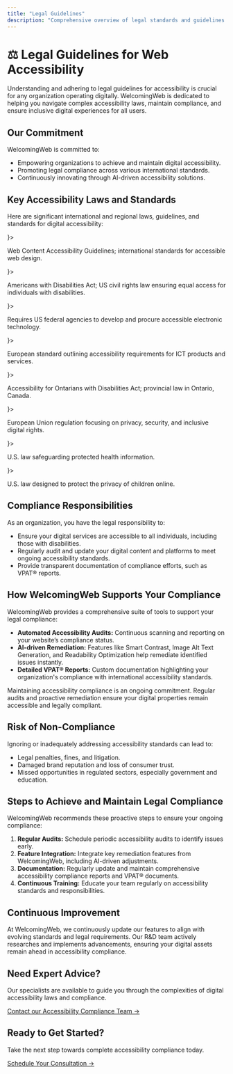 ```yaml
---
title: "Legal Guidelines"
description: "Comprehensive overview of legal standards and guidelines related to web accessibility, compliance responsibilities, and how WelcomingWeb supports your legal obligations."
---
```



# ⚖️ Legal Guidelines for Web Accessibility

Understanding and adhering to legal guidelines for accessibility is crucial for any organization operating digitally. WelcomingWeb is dedicated to helping you navigate complex accessibility laws, maintain compliance, and ensure inclusive digital experiences for all users.

## Our Commitment

WelcomingWeb is committed to:

- Empowering organizations to achieve and maintain digital accessibility.
- Promoting legal compliance across various international standards.
- Continuously innovating through AI-driven accessibility solutions.

## Key Accessibility Laws and Standards

Here are significant international and regional laws, guidelines, and standards for digital accessibility:

<Cards>
  <Cards.Card title="WCAG" href="https://www.w3.org/WAI/standards-guidelines/wcag/" icon={<GlobeAltIcon />}>
    <p className="m-2 text-sm text-gray-700">
      Web Content Accessibility Guidelines; international standards for accessible web design.
    </p>
  </Cards.Card>
  <Cards.Card title="ADA" href="https://www.ada.gov/" icon={<ScaleIcon />}>
    <p className="m-2 text-sm text-gray-700">
      Americans with Disabilities Act; US civil rights law ensuring equal access for individuals with disabilities.
    </p>
  </Cards.Card>
  <Cards.Card title="Section 508" href="https://www.section508.gov/" icon={<ShieldCheckIcon />}>
    <p className="m-2 text-sm text-gray-700">
      Requires US federal agencies to develop and procure accessible electronic technology.
    </p>
  </Cards.Card>
  <Cards.Card title="EN 301 549" href="https://www.etsi.org/deliver/etsi_en/301500_301599/301549/" icon={<DocumentTextIcon />}>
    <p className="m-2 text-sm text-gray-700">
      European standard outlining accessibility requirements for ICT products and services.
    </p>
  </Cards.Card>
  <Cards.Card title="AODA" href="https://www.ontario.ca/page/accessibility-ontarians-disabilities-act-aoda" icon={<ScaleIcon />}>
    <p className="m-2 text-sm text-gray-700">
      Accessibility for Ontarians with Disabilities Act; provincial law in Ontario, Canada.
    </p>
  </Cards.Card>
  <Cards.Card title="GDPR" href="https://gdpr-info.eu/" icon={<ShieldCheckIcon />}>
    <p className="m-2 text-sm text-gray-700">
      European Union regulation focusing on privacy, security, and inclusive digital rights.
    </p>
  </Cards.Card>
  <Cards.Card title="HIPAA" href="https://www.hhs.gov/hipaa/index.html" icon={<ShieldCheckIcon />}>
    <p className="m-2 text-sm text-gray-700">
      U.S. law safeguarding protected health information.
    </p>
  </Cards.Card>
  <Cards.Card title="COPPA" href="https://www.ftc.gov/business-guidance/privacy-security/childrens-privacy" icon={<DocumentTextIcon />}>
    <p className="m-2 text-sm text-gray-700">
      U.S. law designed to protect the privacy of children online.
    </p>
  </Cards.Card>
</Cards>


## Compliance Responsibilities

As an organization, you have the legal responsibility to:

- Ensure your digital services are accessible to all individuals, including those with disabilities.
- Regularly audit and update your digital content and platforms to meet ongoing accessibility standards.
- Provide transparent documentation of compliance efforts, such as VPAT® reports.

## How WelcomingWeb Supports Your Compliance

WelcomingWeb provides a comprehensive suite of tools to support your legal compliance:

- **Automated Accessibility Audits:** Continuous scanning and reporting on your website’s compliance status.
- **AI-driven Remediation:** Features like Smart Contrast, Image Alt Text Generation, and Readability Optimization help remediate identified issues instantly.
- **Detailed VPAT® Reports:** Custom documentation highlighting your organization's compliance with international accessibility standards.

<Callout type="important">
Maintaining accessibility compliance is an ongoing commitment. Regular audits and proactive remediation ensure your digital properties remain accessible and legally compliant.
</Callout>

## Risk of Non-Compliance

Ignoring or inadequately addressing accessibility standards can lead to:

- Legal penalties, fines, and litigation.
- Damaged brand reputation and loss of consumer trust.
- Missed opportunities in regulated sectors, especially government and education.

## Steps to Achieve and Maintain Legal Compliance

WelcomingWeb recommends these proactive steps to ensure your ongoing compliance:

1. **Regular Audits:** Schedule periodic accessibility audits to identify issues early.
2. **Feature Integration:** Integrate key remediation features from WelcomingWeb, including AI-driven adjustments.
3. **Documentation:** Regularly update and maintain comprehensive accessibility compliance reports and VPAT® documents.
4. **Continuous Training:** Educate your team regularly on accessibility standards and responsibilities.

## Continuous Improvement

At WelcomingWeb, we continuously update our features to align with evolving standards and legal requirements. Our R&D team actively researches and implements advancements, ensuring your digital assets remain ahead in accessibility compliance.

## Need Expert Advice?

Our specialists are available to guide you through the complexities of digital accessibility laws and compliance.

[Contact our Accessibility Compliance Team →](https://welcomingweb.com/contact)

## Ready to Get Started?

Take the next step towards complete accessibility compliance today.

[Schedule Your Consultation →](https://welcomingweb.com/book-demo)